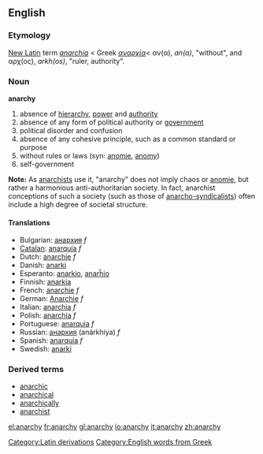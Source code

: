 ==English==
{{wikipedia}}
=== Etymology ===
[[New Latin]] term ''[[anarchia]]'' < Greek ''[[αναρχία]]''< &alpha;&nu;(&alpha;), ''an(a)'', "without", and &alpha;&rho;&chi;(&omicron;&sigmaf;), ''arkh(os)'', "ruler, authority".

===Noun===
'''anarchy'''

# absence of [[hierarchy]], [[power]] and [[authority]]
# absence of any form of political authority or [[government]]
# political disorder and confusion
# absence of any cohesive principle, such as a common standard or purpose
# without rules or laws (syn: [[anomie]], [[anomy]])
# self-government

'''Note:'''  As [http://en.wikipedia.org/wiki/Anarchism/ anarchists] use it, "anarchy" does not imply chaos or [[anomie]], but rather a harmonious anti-authoritarian society.  In fact, anarchist conceptions of such a society (such as those of [http://en.wikipedia.org/wiki/Anarcho-syndicalism/ anarcho-syndicalists]) often include a high degree of societal structure.

====Translations====
*Bulgarian: [[анархия]] ''f'' 
*[[Catalan]]: [[anarquía]] ''f''
*Dutch: [[anarchie]] ''f''
*Danish: [[anarki]]
*Esperanto: [[anarkio]], [[anarĥio]]
*Finnish: [[anarkia]]
*French: [[anarchie]] ''f''
*German: [[Anarchie]] ''f''
*Italian: [[anarchia]] ''f''
*Polish: [[anarchia]] ''f''
*Portuguese: [[anarquia]] ''f''
*Russian: [[анархия]] (anárkhiya) ''f''
*Spanish: [[anarquía]] ''f''
*Swedish: [[anarki]]

===Derived terms===
*[[anarchic]]
*[[anarchical]]
*[[anarchically]]
*[[anarchist]]

[[Category:Latin derivations]]
[[Category:English words from Greek]]

[[el:anarchy]]
[[fr:anarchy]]
[[gl:anarchy]]
[[io:anarchy]]
[[it:anarchy]]
[[zh:anarchy]]